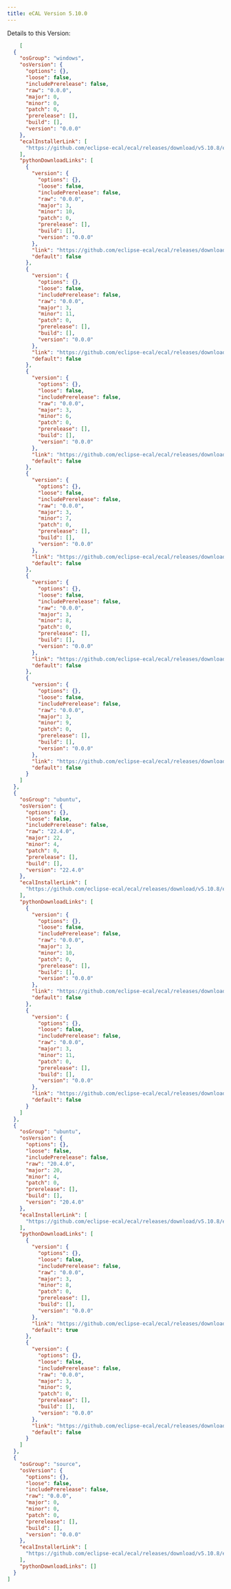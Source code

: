 ```yaml
---
title: eCAL Version 5.10.0
---
```


Details to this Version:

```json
    [
  {
    "osGroup": "windows",
    "osVersion": {
      "options": {},
      "loose": false,
      "includePrerelease": false,
      "raw": "0.0.0",
      "major": 0,
      "minor": 0,
      "patch": 0,
      "prerelease": [],
      "build": [],
      "version": "0.0.0"
    },
    "ecalInstallerLink": [
      "https://github.com/eclipse-ecal/ecal/releases/download/v5.10.8/ecal_5.10.8-win64.exe"
    ],
    "pythonDownloadLinks": [
      {
        "version": {
          "options": {},
          "loose": false,
          "includePrerelease": false,
          "raw": "0.0.0",
          "major": 3,
          "minor": 10,
          "patch": 0,
          "prerelease": [],
          "build": [],
          "version": "0.0.0"
        },
        "link": "https://github.com/eclipse-ecal/ecal/releases/download/v5.10.8/ecal5-5.10.8-cp310-cp310-win_amd64.whl",
        "default": false
      },
      {
        "version": {
          "options": {},
          "loose": false,
          "includePrerelease": false,
          "raw": "0.0.0",
          "major": 3,
          "minor": 11,
          "patch": 0,
          "prerelease": [],
          "build": [],
          "version": "0.0.0"
        },
        "link": "https://github.com/eclipse-ecal/ecal/releases/download/v5.10.8/ecal5-5.10.8-cp311-cp311-win_amd64.whl",
        "default": false
      },
      {
        "version": {
          "options": {},
          "loose": false,
          "includePrerelease": false,
          "raw": "0.0.0",
          "major": 3,
          "minor": 6,
          "patch": 0,
          "prerelease": [],
          "build": [],
          "version": "0.0.0"
        },
        "link": "https://github.com/eclipse-ecal/ecal/releases/download/v5.10.8/ecal5-5.10.8-cp36-cp36m-win_amd64.whl",
        "default": false
      },
      {
        "version": {
          "options": {},
          "loose": false,
          "includePrerelease": false,
          "raw": "0.0.0",
          "major": 3,
          "minor": 7,
          "patch": 0,
          "prerelease": [],
          "build": [],
          "version": "0.0.0"
        },
        "link": "https://github.com/eclipse-ecal/ecal/releases/download/v5.10.8/ecal5-5.10.8-cp37-cp37m-win_amd64.whl",
        "default": false
      },
      {
        "version": {
          "options": {},
          "loose": false,
          "includePrerelease": false,
          "raw": "0.0.0",
          "major": 3,
          "minor": 8,
          "patch": 0,
          "prerelease": [],
          "build": [],
          "version": "0.0.0"
        },
        "link": "https://github.com/eclipse-ecal/ecal/releases/download/v5.10.8/ecal5-5.10.8-cp38-cp38-win_amd64.whl",
        "default": false
      },
      {
        "version": {
          "options": {},
          "loose": false,
          "includePrerelease": false,
          "raw": "0.0.0",
          "major": 3,
          "minor": 9,
          "patch": 0,
          "prerelease": [],
          "build": [],
          "version": "0.0.0"
        },
        "link": "https://github.com/eclipse-ecal/ecal/releases/download/v5.10.8/ecal5-5.10.8-cp39-cp39-win_amd64.whl",
        "default": false
      }
    ]
  },
  {
    "osGroup": "ubuntu",
    "osVersion": {
      "options": {},
      "loose": false,
      "includePrerelease": false,
      "raw": "22.4.0",
      "major": 22,
      "minor": 4,
      "patch": 0,
      "prerelease": [],
      "build": [],
      "version": "22.4.0"
    },
    "ecalInstallerLink": [
      "https://github.com/eclipse-ecal/ecal/releases/download/v5.10.8/ecal_5.10.8-jammy_amd64.deb"
    ],
    "pythonDownloadLinks": [
      {
        "version": {
          "options": {},
          "loose": false,
          "includePrerelease": false,
          "raw": "0.0.0",
          "major": 3,
          "minor": 10,
          "patch": 0,
          "prerelease": [],
          "build": [],
          "version": "0.0.0"
        },
        "link": "https://github.com/eclipse-ecal/ecal/releases/download/v5.10.8/ecal5-5.10.8-1jammy-cp310-cp310-linux_x86_64.whl",
        "default": false
      },
      {
        "version": {
          "options": {},
          "loose": false,
          "includePrerelease": false,
          "raw": "0.0.0",
          "major": 3,
          "minor": 11,
          "patch": 0,
          "prerelease": [],
          "build": [],
          "version": "0.0.0"
        },
        "link": "https://github.com/eclipse-ecal/ecal/releases/download/v5.10.8/ecal5-5.10.8-1jammy-cp311-cp311-linux_x86_64.whl",
        "default": false
      }
    ]
  },
  {
    "osGroup": "ubuntu",
    "osVersion": {
      "options": {},
      "loose": false,
      "includePrerelease": false,
      "raw": "20.4.0",
      "major": 20,
      "minor": 4,
      "patch": 0,
      "prerelease": [],
      "build": [],
      "version": "20.4.0"
    },
    "ecalInstallerLink": [
      "https://github.com/eclipse-ecal/ecal/releases/download/v5.10.8/ecal_5.10.8-focal_amd64.deb"
    ],
    "pythonDownloadLinks": [
      {
        "version": {
          "options": {},
          "loose": false,
          "includePrerelease": false,
          "raw": "0.0.0",
          "major": 3,
          "minor": 8,
          "patch": 0,
          "prerelease": [],
          "build": [],
          "version": "0.0.0"
        },
        "link": "https://github.com/eclipse-ecal/ecal/releases/download/v5.10.8/ecal5-5.10.8-1focal-cp38-cp38-linux_x86_64.whl",
        "default": true
      },
      {
        "version": {
          "options": {},
          "loose": false,
          "includePrerelease": false,
          "raw": "0.0.0",
          "major": 3,
          "minor": 9,
          "patch": 0,
          "prerelease": [],
          "build": [],
          "version": "0.0.0"
        },
        "link": "https://github.com/eclipse-ecal/ecal/releases/download/v5.10.8/ecal5-5.10.8-1focal-cp39-cp39-linux_x86_64.whl",
        "default": false
      }
    ]
  },
  {
    "osGroup": "source",
    "osVersion": {
      "options": {},
      "loose": false,
      "includePrerelease": false,
      "raw": "0.0.0",
      "major": 0,
      "minor": 0,
      "patch": 0,
      "prerelease": [],
      "build": [],
      "version": "0.0.0"
    },
    "ecalInstallerLink": [
      "https://github.com/eclipse-ecal/ecal/releases/download/v5.10.8/ecal-fat-source.tar.gz"
    ],
    "pythonDownloadLinks": []
  }
]
```
